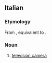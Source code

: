 ==Italian==

===Etymology===
From {{der|it|en|[[television]] [[camera]]}}, equivalent to {{af|it|tele-|camera}}.

===Noun===
{{it-noun|f}}

# [[television camera]]